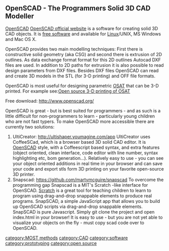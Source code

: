 {{MOST}}


==OpenSCAD - The Programmers Solid 3D CAD Modeller==

[[OpenSCAD]] [http://www.openscad.org/ OpenSCAD official website] is a software for creating solid 3D CAD objects. It is [[free software]] and available for [[Linux]]/UNIX, MS Windows and Mac OS X.

OpenSCAD provides two main modelling techniques: First there is constructive solid geometry (aka CSG) and second there is extrusion of 2D outlines. As data exchange format format for this 2D outlines Autocad DXF files are used. In addition to 2D paths for extrusion it is also possible to read design parameters from DXF files. Besides DXF files OpenSCAD can read and create 3D models in the STL (for 3-D printing) and OFF file formats.

OpenSCAD is most useful for designing parametric [[OSAT]] that can be 3-D printed. For example see:[[Open source 3-D printing of OSAT]]

Free download: http://www.openscad.org/

OpenSCAD is great - but is best suited for programmers - and as such is a little difficult for non-programmers to learn - particularly young children who are not fast typers. To make OpenSCAD more accessible there are currently two solutions:

# UltiCreator: http://ultishaper.youmagine.com/app UltiCreator uses CoffeeSCad, which is a browser based 3D solid CAD editor. It is [[OpenSCAD]] style, with a Coffeescript based syntax, and extra features (object oriented, clean interface, code editor with line number, syntax highlighting etc, bom generation...). Relatively easy to use - you can see  your object oriented additions in real time in your browser and can save your code and export stls form 3D printing on your favorite open-source 3D printer.
# Snapscad:  https://github.com/martymcguire/snapscad To overcome the programming gap Snapscad is a MIT's Scratch -like interface for OpenSCAD. [http://scratch.mit.edu/ Scratch] is a great tool for teaching children to learn to program using drag-and-drop snappable elements to produce real programs. SnapSCAD, a simple JavaScript app that allows you to build up OpenSCAD scripts via drag-and-drop snappable elements. SnapSCAD is pure Javascript. Simply git clone the project and open index.html in your browser! It is easy to use - but you are not yet able to visualize your objects on the fly - must copy scad code over to OpenSCAD.

[[category:MOST methods]]
[[category:CAD]]
[[category:software]]
[[category:prototyping]]
[[category:open source]]